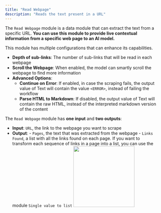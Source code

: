 ```yaml
---
title: "Read Webpage"
description: "Reads the text present in a URL"
---
```


The `Read Webpage` module is a data module that can extract the text from a specific URL.
**You can use this module to provide live contextual information from a specific web page to an AI model.**

This module has multiple configurations that can enhance its capabilities.

- **Depth of sub-links**: The number of sub-links that will be read in each webpage
- **Scroll the Webpage**: When enabled, the model can smartly scroll the webpage to find more information
- **Advanced Options**:
  - **Continue on Error**: If enabled, in case the scraping fails, the output value of Text will contain the value `<ERROR>`, instead of failing the workflow
  - **Parse HTML to Markdown**: If disabled, the output value of Text will contain the raw HTML, instead of the interpreted markdown version of the content

The `Read Webpage` module has **one input** and **two outputs**:

- **Input**: `URL`, the link to the webpage you want to scrape
- **Output**: - `Pages`, the text that was extracted from the webpage - `Links Found`, a list with all the links found on each page. If you want to transform each sequence of links in a page into a list, you can use the module `Single value to list`
  <img height="200" src="/images/WPR2.png" />
